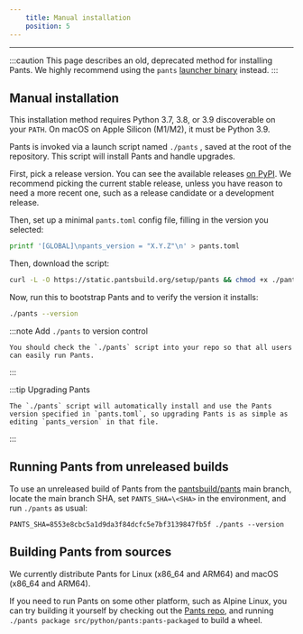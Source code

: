 ```yaml
---
    title: Manual installation
    position: 5
---
```




---


:::caution This page describes an old, deprecated method for installing Pants. 
We highly recommend using the `pants` [launcher binary](./installing-pants.mdx) instead.
:::

Manual installation
-------------------

This installation method requires Python 3.7, 3.8, or 3.9 discoverable on your `PATH`. On macOS on Apple Silicon (M1/M2), it must be Python 3.9. 

Pants is invoked via a launch script named `./pants` , saved at the root of the repository. This script will install Pants and handle upgrades.

First, pick a release version. You can see the available releases [on PyPI](https://pypi.org/project/pantsbuild.pants/). We recommend picking the current stable release, unless you have reason to need a more recent one, such as a release candidate or a development release.

Then, set up a minimal `pants.toml` config file, filling in the version you selected:

```bash
printf '[GLOBAL]\npants_version = "X.Y.Z"\n' > pants.toml
```

Then, download the script:

```bash
curl -L -O https://static.pantsbuild.org/setup/pants && chmod +x ./pants
```

Now, run this to bootstrap Pants and to verify the version it installs:

```bash
./pants --version
```


:::note Add `./pants` to version control

    You should check the `./pants` script into your repo so that all users can easily run Pants.
:::


:::tip Upgrading Pants

    The `./pants` script will automatically install and use the Pants version specified in `pants.toml`, so upgrading Pants is as simple as editing `pants_version` in that file.
:::

Running Pants from unreleased builds
------------------------------------

To use an unreleased build of Pants from the [pantsbuild/pants](https://github.com/pantsbuild/pants) main branch, locate the main branch SHA, set `PANTS_SHA=\<SHA>` in the environment, and run `./pants` as usual:

```
PANTS_SHA=8553e8cbc5a1d9da3f84dcfc5e7bf3139847fb5f ./pants --version
```

Building Pants from sources
---------------------------

We currently distribute Pants for Linux (x86_64 and ARM64) and macOS (x86_64 and ARM64).

If you need to run Pants on some other platform, such as Alpine Linux, you can try building it yourself by checking out the [Pants repo](https://github.com/pantsbuild/pants), and running `./pants package src/python/pants:pants-packaged` to build a wheel.